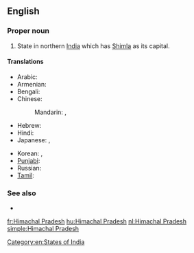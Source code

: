 ==English==
{{wikipedia}}

===Proper noun===
{{en-proper noun|sg=[[Himachal]] [[Pradesh]]}}

# State in northern [[India]] which has [[Shimla]] as its capital.

====Translations====
{{trans-top|Himachal Pradesh}}
* Arabic: {{t|ar|هيماجل برديش|m|tr=himaajal bradiish}}
* Armenian: {{t-|hy|Հիմաչալ Պրադեշ|tr=Himačal Pradeš}}
* Bengali: {{t-|bn|হিমাচল প্রদেশ|sc=Beng|xs=Bengali}}
* Chinese:
*: Mandarin: {{t|cmn|喜馬偕爾邦|sc=Hani}},  {{t|cmn|喜马偕尔邦|tr=Xǐmǎxié'ěr-bāng|sc=Hani}}
* Hebrew: {{t|he|הימאצ'אל פראדש}}
* Hindi: {{t|hi|हिमाचल प्रदेश|tr=himācal pradēś|xs=Hindi}}
* Japanese: {{t|ja|ヒマーチャル・プラデーシュ州|tr=Himācharu-Puradēshu-shū}},  {{t|ja|ヒマーチャル・プラデーシュ|tr=Himācharu-Puradēshu}}
{{trans-mid}}
* Korean: {{t|ko|히마찰프라데시 주|tr=Himachalpeuladesi ju|sc=Hang}},  {{t|ko|히마찰프라데시|tr=Himachalpeuladesi|sc=Hang}}
* [[Punjabi]]: {{t|pa|ਹਿਮਾਚਲ ਪ੍ਰਦੇਸ਼|sc=Guru|xs=Punjabi}}
* Russian: {{t|ru|Химачал-Прадеш|m|tr=Ximačál-Pradéš}}
* [[Tamil]]: {{t|ta|இமாசலப் பிரதேசம்|sc=Taml}}
{{trans-bottom}}

===See also===
* {{list|en|states of India}}

[[Category:en:States of India]]

[[fr:Himachal Pradesh]]
[[hu:Himachal Pradesh]]
[[nl:Himachal Pradesh]]
[[simple:Himachal Pradesh]]